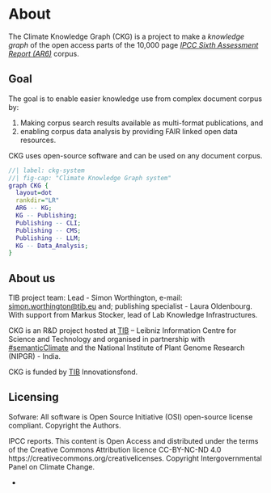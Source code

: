 # About {.unnumbered}

The Climate Knowledge Graph (CKG) is a project to make a _knowledge graph_ of the open access parts of the 10,000 page [*IPCC Sixth Assessment Report (AR6)*](https://www.ipcc.ch/assessment-report/ar6/) corpus.

## Goal

The goal is to enable easier knowledge use from complex document corpus by: 

1. Making corpus search results available as multi-format publications, and 
2. enabling corpus data analysis by providing FAIR linked open data resources.

CKG uses open-source software and can be used on any document corpus.

```dot
//| label: ckg-system
//| fig-cap: "Climate Knowledge Graph system"
graph CKG {
  layout=dot
  rankdir="LR"
  AR6 -- KG;
  KG -- Publishing;
  Publishing -- CLI;
  Publishing -- CMS;
  Publishing -- LLM;
  KG -- Data_Analysis;
}
```

## About us 

TIB project team: Lead - Simon Worthington, e-mail: [simon.worthington@tib.eu](mailto:simon.worthington@tib.eu) and; publishing specialist - Laura Oldenbourg. With support from Markus Stocker, lead of Lab Knowledge Infrastructures.

CKG is an R\&D project hosted at [TIB](https://www.tib.eu/en) – Leibniz Information Centre for Science and Technology and organised in partnership with [\#semanticClimate](https://semanticclimate.github.io/p/en/) and the National Institute of Plant Genome Research (NIPGR) - India.

CKG is funded by [TIB](https://www.tib.eu/en) Innovationsfond.

## Licensing

Sofware: All software is Open Source Initiative (OSI) open-source license compliant. Copyright the Authors.

IPCC reports. This content is Open Access and distributed under the terms of the Creative Commons Attribution licence CC-BY-NC-ND 4.0 https://creativecommons.org/creativelicenses. Copyright Intergovernmental Panel on Climate Change. 

-





